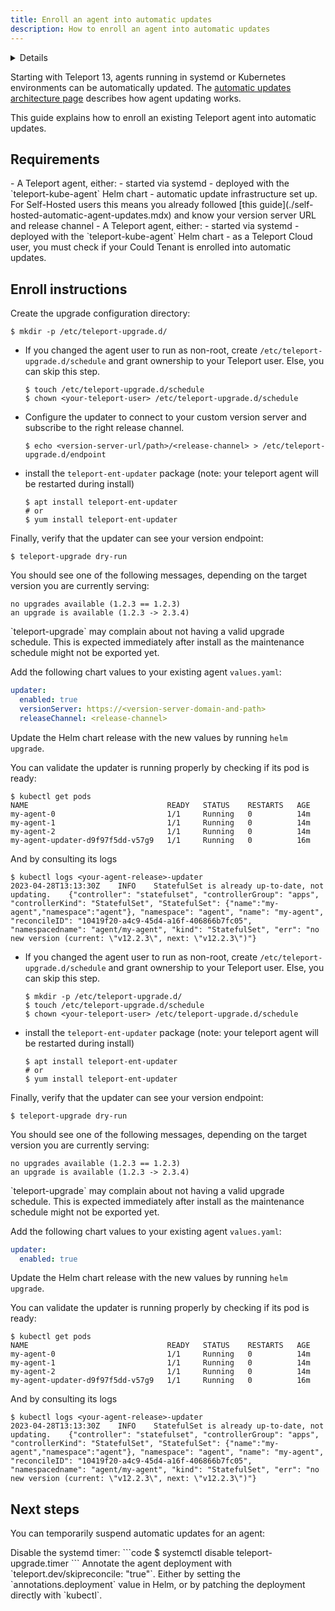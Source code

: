 ```yaml
---
title: Enroll an agent into automatic updates
description: How to enroll an agent into automatic updates
---
```


<Details
  title="Version warning"
  opened={true}
  scope={["enterprise"]}
  scopeOnly={true}
  min="13.0"
>
  Automatic agent update is available starting from Teleport `13.0`.
</Details>

Starting with Teleport 13, agents running in systemd or Kubernetes environments
can be automatically updated. The [automatic updates architecture
page](../../architecture/automatic-agent-update.mdx) describes how agent
updating works.

This guide explains how to enroll an existing Teleport agent into automatic
updates.

## Requirements

<Tabs>
<TabItem label="self-hosted">
- A Teleport agent, either:
  - started via systemd
  - deployed with the `teleport-kube-agent` Helm chart
- automatic update infrastructure set up. For Self-Hosted users this means you
  already followed [this guide](./self-hosted-automatic-agent-updates.mdx) and
  know your version server URL and release channel
</TabItem>
<TabItem label="Teleport Cloud">
- A Teleport agent, either:
  - started via systemd
  - deployed with the `teleport-kube-agent` Helm chart
- as a Teleport Cloud user, you must check if your Could Tenant is enrolled
  into automatic updates.
</TabItem>

## Enroll instructions


<Tabs>
<TabItem label="self-hosted">
<TabItem label="systemd">

Create the upgrade configuration directory:
  ```code
  $ mkdir -p /etc/teleport-upgrade.d/
  ```
- If you changed the agent user to run as non-root, create
  `/etc/teleport-upgrade.d/schedule` and grant ownership to your Teleport user.
  Else, you can skip this step.
  ```code
  $ touch /etc/teleport-upgrade.d/schedule
  $ chown <your-teleport-user> /etc/teleport-upgrade.d/schedule
  ```
- Configure the updater to connect to your custom version server and subscribe
  to the right release channel.
  ```code
  $ echo <version-server-url/path>/<release-channel> > /etc/teleport-upgrade.d/endpoint
  ```
- install the `teleport-ent-updater` package (note: your teleport agent will be restarted during install)
  ```code
  $ apt install teleport-ent-updater
  # or
  $ yum install teleport-ent-updater
  ```

Finally, verify that the updater can see your version endpoint:
```code
$ teleport-upgrade dry-run
```

You should see one of the following messages, depending on the target version
you are currently serving:

```code
no upgrades available (1.2.3 == 1.2.3)
an upgrade is available (1.2.3 -> 2.3.4)
```

<Admonition type="note">
`teleport-upgrade` may complain about not having a valid upgrade schedule.
This is expected immediately after install as the maintenance schedule might
not be exported yet.
</Admonition>

</TabItem>
<TabItem label="teleport-kube-agent chart">

Add the following chart values to your existing agent `values.yaml`:

```yaml
updater:
  enabled: true
  versionServer: https://<version-server-domain-and-path>
  releaseChannel: <release-channel>
```

Update the Helm chart release with the new values by running `helm upgrade`.

You can validate the updater is running properly by checking if its pod is ready:
```code
$ kubectl get pods
NAME                               READY   STATUS    RESTARTS   AGE
my-agent-0                         1/1     Running   0          14m
my-agent-1                         1/1     Running   0          14m
my-agent-2                         1/1     Running   0          14m
my-agent-updater-d9f97f5dd-v57g9   1/1     Running   0          16m
```
And by consulting its logs
```code
$ kubectl logs <your-agent-release>-updater
2023-04-28T13:13:30Z	INFO	StatefulSet is already up-to-date, not updating.	{"controller": "statefulset", "controllerGroup": "apps", "controllerKind": "StatefulSet", "StatefulSet": {"name":"my-agent","namespace":"agent"}, "namespace": "agent", "name": "my-agent", "reconcileID": "10419f20-a4c9-45d4-a16f-406866b7fc05", "namespacedname": "agent/my-agent", "kind": "StatefulSet", "err": "no new version (current: \"v12.2.3\", next: \"v12.2.3\")"}
```
</TabItem>
</TabItem>
<TabItem label="Teleport Cloud">

<TabItem label="systemd">

- If you changed the agent user to run as non-root, create
  `/etc/teleport-upgrade.d/schedule` and grant ownership to your Teleport user.
  Else, you can skip this step.
  ```code
  $ mkdir -p /etc/teleport-upgrade.d/
  $ touch /etc/teleport-upgrade.d/schedule
  $ chown <your-teleport-user> /etc/teleport-upgrade.d/schedule
  ```
- install the `teleport-ent-updater` package (note: your teleport agent will be restarted during install)
  ```code
  $ apt install teleport-ent-updater
  # or
  $ yum install teleport-ent-updater
  ```

Finally, verify that the updater can see your version endpoint:
```code
$ teleport-upgrade dry-run
```

You should see one of the following messages, depending on the target version
you are currently serving:

```code
no upgrades available (1.2.3 == 1.2.3)
an upgrade is available (1.2.3 -> 2.3.4)
```

<Admonition type="note">
`teleport-upgrade` may complain about not having a valid upgrade schedule.
This is expected immediately after install as the maintenance schedule might
not be exported yet.
</Admonition>

</TabItem>
<TabItem label="teleport-kube-agent chart">

Add the following chart values to your existing agent `values.yaml`:

```yaml
updater:
  enabled: true
```

Update the Helm chart release with the new values by running `helm upgrade`.

You can validate the updater is running properly by checking if its pod is ready:
```code
$ kubectl get pods
NAME                               READY   STATUS    RESTARTS   AGE
my-agent-0                         1/1     Running   0          14m
my-agent-1                         1/1     Running   0          14m
my-agent-2                         1/1     Running   0          14m
my-agent-updater-d9f97f5dd-v57g9   1/1     Running   0          16m
```
And by consulting its logs
```code
$ kubectl logs <your-agent-release>-updater
2023-04-28T13:13:30Z	INFO	StatefulSet is already up-to-date, not updating.	{"controller": "statefulset", "controllerGroup": "apps", "controllerKind": "StatefulSet", "StatefulSet": {"name":"my-agent","namespace":"agent"}, "namespace": "agent", "name": "my-agent", "reconcileID": "10419f20-a4c9-45d4-a16f-406866b7fc05", "namespacedname": "agent/my-agent", "kind": "StatefulSet", "err": "no new version (current: \"v12.2.3\", next: \"v12.2.3\")"}
```
</TabItem>
</TabItem>
</Tabs>

## Next steps

You can temporarily suspend automatic updates for an agent:

<Tabs>
<TabItem label="systemd">
Disable the systemd timer:
```code
$ systemctl disable teleport-upgrade.timer
```
</TabItem>
<TabItem label="teleport-kube-agent chart">
Annotate the agent deployment with `teleport.dev/skipreconcile: "true"`.
Either by setting the `annotations.deployment` value in Helm, or by patching
the deployment directly with `kubectl`.
</TabItem>
</Tabs>
